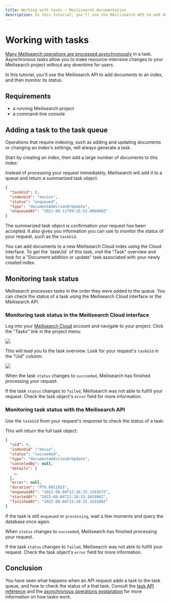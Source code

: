 ```yaml
---
title: Working with tasks — Meilisearch documentation
description: In this tutorial, you'll use the Meilisearch API to add documents to an index, and then monitor its status.
---
```


# Working with tasks

[Many Meilisearch operations are processed asynchronously](/learn/async/asynchronous_operations) in a task. Asynchronous tasks allow you to make resource-intensive changes to your Meilisearch project without any downtime for users.

In this tutorial, you'll use the Meilisearch API to add documents to an index, and then monitor its status.

## Requirements

- a running Meilisearch project
- a command-line console

## Adding a task to the task queue

Operations that require indexing, such as adding and updating documents or changing an index's settings, will always generate a task.

Start by creating an index, then add a large number of documents to this index:

<CodeSamples id="add_movies_json_1" />

Instead of processing your request immediately, Meilisearch will add it to a queue and return a summarized task object:

```json
{
  "taskUid": 0,
  "indexUid": "movies",
  "status": "enqueued",
  "type": "documentAdditionOrUpdate",
  "enqueuedAt": "2021-08-11T09:25:53.000000Z"
}
```

The summarized task object is confirmation your request has been accepted. It also gives you information you can use to monitor the status of your request, such as the `taskUid`.

<Capsule intent="note">
You can add documents to a new Meilisearch Cloud index using the Cloud interface. To get the `taskUid` of this task, visit the "Task" overview and look for a "Document addition or update" task associated with your newly created index.
</Capsule>

## Monitoring task status

Meilisearch processes tasks in the order they were added to the queue. You can check the status of a task using the Meilisearch Cloud interface or the Meilisearch API.

### Monitoring task status in the Meilisearch Cloud interface

Log into your [Meilisearch Cloud](https://meilisearch.com/cloud?utm_campaign=oss&utm_source=docs&utm_medium=tasks-tutorial) account and navigate to your project. Click the "Tasks" link in the project menu:

![](https://raw.githubusercontent.com/meilisearch/documentation/main/assets/images/cloud-tasks-tutorial/01-tasks-menu.png)

This will lead you to the task overview. Look for your request's `taskUid` in the "Uid" column:

![](https://raw.githubusercontent.com/meilisearch/documentation/main/assets/images/cloud-tasks-tutorial/01-tasks-table.png)

When the task `status` changes to `succeeded`, Meilisearch has finished processing your request.

If the task `status` changes to `failed`, Meilisearch was not able to fulfill your request. Check the task object's `error` field for more information.

### Monitoring task status with the Meilisearch API

Use the `taskUid` from your request's response to check the status of a task:

<CodeSamples id="get_task_1" />

This will return the full task object:

```json
{
  "uid": 4,
  "indexUid" :"movie",
  "status": "succeeded",
  "type": "documentAdditionOrUpdate",
  "canceledBy": null,
  "details": {
    …
  },
  "error": null,
  "duration": "PT0.001192S",
  "enqueuedAt": "2022-08-04T12:28:15.159167Z",
  "startedAt": "2022-08-04T12:28:15.161996Z",
  "finishedAt": "2022-08-04T12:28:15.163188Z"
}
```

If the task is still `enqueued` or `processing`, wait a few moments and query the database once again.

When `status` changes to `succeeded`, Meilisearch has finished processing your request.

If the task `status` changes to `failed`, Meilisearch was not able to fulfill your request. Check the task object's `error` field for more information.

## Conclusion

You have seen what happens when an API request adds a task to the task queue, and how to check the status of a that task. Consult the [task API reference](/reference/api/tasks) and the [asynchronous operations explanation](/learn/async/asynchronous_operations) for more information on how tasks work.
